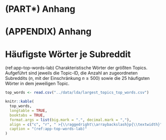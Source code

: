 \cleardoublepage

# (PART\*) Anhang {-}
# (APPENDIX) Anhang {-}

# Häufigste Wörter je Subreddit

(ref:app-top-words-lab) Charakteristische Wörter der größten Topics.
Aufgeführt sind jeweils die Topic-ID, die Anzahl an zugeordneten Subreddits ($n$, mit der Einschränkung $n \ge 500$) sowie die 25 häufigsten Wörter in
dem jeweiligen Topic.
```r

top_words <- read.csv("../data/lda/largest_topics_top_words.csv")

knitr::kable(
  top_words,
  longtable = TRUE,
  booktabs = TRUE,
  format.args = list(big.mark = ".", decimal.mark = ","),
  align = c("c", "r", " >{\\raggedright\\arraybackslash}p{\\textwidth}" ),
  caption = "(ref:app-top-words-lab)"
)
```


\cleardoublepage
